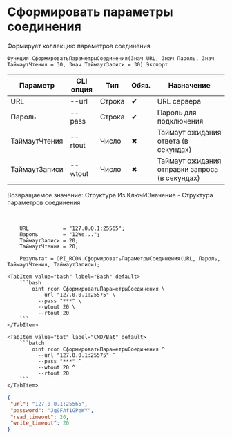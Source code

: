 ﻿---
sidebar_position: 3
description: Сформировать параметры соединения и другие функции для работы с RCON в Открытом пакете интеграций - бесплатной open-source библиотеке интеграций для 1С:Предприятие 8, OneScript и CLI
keywords: [1C, 1С, 1С:Предприятие, 1С:Предприятие 8.3, API, Интеграция, Сервисы, Обмен, OneScript, CLI, RCON]
---


# Сформировать параметры соединения
 Формирует коллекцию параметров соединения



`Функция СформироватьПараметрыСоединения(Знач URL, Знач Пароль, Знач ТаймаутЧтения = 30, Знач ТаймаутЗаписи = 30) Экспорт`

  | Параметр | CLI опция | Тип | Обяз. | Назначение |
  |-|-|-|-|-|
  | URL | --url | Строка | &#x2714; | URL сервера |
  | Пароль | --pass | Строка | &#x2714; | Пароль для подключения |
  | ТаймаутЧтения | --rtout | Число | &#x2716; | Таймаут ожидания ответа (в секундах) |
  | ТаймаутЗаписи | --wtout | Число | &#x2716; | Таймаут ожидания отправки запроса (в секундах) |

  
  Возвращаемое значение:   Структура Из КлючИЗначение - Структура параметров соединения

<br/>




```bsl title="Пример использования для 1С:Предприятие/OneScript"
    URL           = "127.0.0.1:25565";
    Пароль        = "12We...";
    ТаймаутЗаписи = 20;
    ТаймаутЧтения = 20;

    Результат = OPI_RCON.СформироватьПараметрыСоединения(URL, Пароль, ТаймаутЧтения, ТаймаутЗаписи);
```
    

 <Tabs>
  
    <TabItem value="bash" label="Bash" default>
        ```bash
            oint rcon СформироватьПараметрыСоединения \
              --url "127.0.0.1:25575" \
              --pass "***" \
              --wtout 20 \
              --rtout 20
        ```
    </TabItem>
  
    <TabItem value="bat" label="CMD/Bat" default>
        ```batch
            oint rcon СформироватьПараметрыСоединения ^
              --url "127.0.0.1:25575" ^
              --pass "***" ^
              --wtout 20 ^
              --rtout 20
        ```
    </TabItem>
</Tabs>


```json title="Результат"
{
 "url": "127.0.0.1:25565",
 "password": "Jg9FAf1GPeWY",
 "read_timeout": 20,
 "write_timeout": 20
}
```
